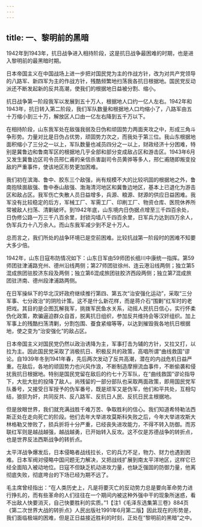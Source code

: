 ```yaml
---
---
---
```

title: 一、黎明前的黑暗
---




1942年到1943年，抗日战争进入相持阶段，这是抗日战争最困难的时期，也是进入黎明前的最黑暗时期。

日本帝国主义在中国战场上进一步把对国民党为主的作战方针，改为对共产党领导的八路军、新四军为主的作战方针，残酷频繁地扫荡我各抗日根据地。国民党反动派还不断发起新的反共高潮，使我们的根据地日益被分割、缩小。

抗日战争第一阶段我军以发展到五十万人，根据地人口约一亿人左右。1942年和1943年，抗日转入第二阶段，我们军队数量和根据地人口均缩小了，八路军由五十万缩小到三十万，解放区人口由一亿左右降到五千万以下。

在相持阶段，山东我军处在敌强我弱及日伪和顽固势力两面夹攻之中，形成三角斗争形势。力量对比是日伪占优势，顽固势力次之，而我处于第三位。我山东根据地面积缩小了三分之一以上，军队数量也减员四分之一以上，财政经济十分困难，特别是冀鲁边和鲁南军区的根据地几乎全部和部分变成敌占区和游击区。1943年6月又发生冀鲁边区司令员邢仁甫的亲信杀害副司令员黄骅等多人，邢仁甫随即叛变投敌的严重事件，使该地区形势更加困难。

我们初在滨海、鲁中、胶东三个敌强，尚有规模不大的比较巩固的根据地之外，鲁南抱犊崮敌强、鲁中泰山敌强、渤海清河地区和冀鲁边地区，基本上已退化为游击区和敌占区。我军伤亡失散人员日益增多，兵源、粮源、财源的供应日益困难。我军没有比较稳定的后方，军械工厂、军需工厂、印刷工厂、物资仓库、医院休养所常被敌人扫荡、清剿破坏。到1942年底，山东境内日伪据点增至三千四百余处，日伪修公路一万三千八百余里，封锁沟墙八千四百余里，日军兵力达到四万余人，伪军兵力十八万余人。而山东我军减少到不足十万人。

总而言之，我们所处的战争环境已是空前困难。比较抗战第一阶段时的困难不知要大多少倍。

1942年，山东日寇布防情况如下：山东日军由59师团长细川中康统一指挥。第59师团驻津浦路兖州、德州沿线两侧；第27师团驻徐州、连云港沿线两侧；独立第5混成旅团驻胶济东段及两侧；独立第6混成旅团驻胶济西段两侧；独立第7混成旅团驻济南、德州段津浦路两侧。

在日军操纵下的华北汉奸政府继续推行第四、第五次“治安强化运动”，采取“三分军事、七分政治”的阴险计策。这不是什么新花样，而是蒋介石“围剿”红军时的老把戏。其目的是企图瓦解我军，挑拨军民鱼水关系，动摇人民抗日信心，实行怀柔伪化政策，欺骗逼迫群众自首，脱离抗日组织，参加反共维持会等汉奸组织。加上军事上的残酷扫荡清剿，分割包围、蚕食紧缩等等，以达到摧毁我各地抗日根据地，使之变为“治安强化”的敌占区。

日本帝国主义对国民党仍然以政治诱降为主，军事打击为辅的方针，又拉又打，以拉为主。因此国民党采取了消极抗日、积极反共的政策，高唱所谓“曲线救国”谬论。自1939年冬到1941年春，先后两次发动了反共高潮，潜在的内战危机日益严重。在敌后，各地的顽固势力也兴风作浪，不断制造摩擦流血事件，不断偷袭和侵扰我抗日根据地。特别是国民党留在敌后的约七十万军队，在“曲线救国”谬论指导下，大批大批的投降了敌人。尚残留的一部分部队也采取两面政策，即用国民党军队番号，又接受日军授予的伪军番号，既是顽军又是伪军，他们和平共处，互相勾结，狼狈为奸，共同反共、反八路军、反抗日人民、反抗日民主根据地。

但是放眼世界，我们就充满战胜千难万苦、争取胜利的信心。我们知道希特勒法西斯正处在走向死亡的阶段。他们去年大举进攻莫斯科失败之后，今年大举进攻斯大林格勒又惨败了，损兵折将十分严重，已经丧失进攻能力，不得不转入防御。而苏联红军则是越战越强，越战越勇，已开始转入反攻。这不仅是苏德战争的转折点，也是世界反法西斯战争的转折点。

太平洋战争爆发后，日本侵略者战线拉长，它的兵力不足，物力、财力也遇到困难。日本军阀对侵略中国问题无力解决，又把战线扩展到南太平洋地区，这样它已经全面陷入被动地位。日寇不但缺乏机动进攻力量，也缺乏强固的防御力量，他离彻底失败，彻底垮台的下场已经为期不远了。

毛主席曾经指出：“在人类历史上，凡是将要灭亡的反动势力总是要向革命势力进行挣扎的，而有些革命的人们往往在一个期间内被这种外强中干的现象所迷惑，看不出敌人快要消灭，自己快要胜利的实质。”1【注1《毛泽东选集第三卷》884页《第二次世界大战的转折点》人民出版社1991年6月第二版】因此现在的形势是，我们面临极端的困难，但是正日益接近胜利的时刻，正处在“黎明前的黑暗”之中。